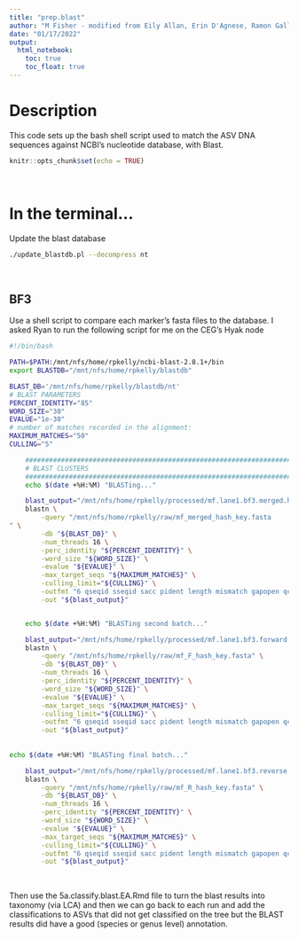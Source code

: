 ```yaml
---
title: "prep.blast"
author: "M Fisher - modified from Eily Allan, Erin D'Agnese, Ramon Gallego"
date: "01/17/2022"
output:   
  html_notebook:
    toc: true
    toc_float: true
---
```



# Description 

This code sets up the bash shell script used to match the ASV DNA sequences against NCBI's nucleotide database, with Blast.

```r
knitr::opts_chunk$set(echo = TRUE)
```
<br>


# In the terminal...

Update the blast database
```bash
./update_blastdb.pl --decompress nt
```
<br>


## BF3
Use a shell script to compare each marker's fasta files to the database. I asked Ryan to run the following script for me on the CEG's Hyak node
```bash
#!/bin/bash

PATH=$PATH:/mnt/nfs/home/rpkelly/ncbi-blast-2.8.1+/bin
export BLASTDB="/mnt/nfs/home/rpkelly/blastdb"

BLAST_DB='/mnt/nfs/home/rpkelly/blastdb/nt'
# BLAST PARAMETERS
PERCENT_IDENTITY="85"
WORD_SIZE="30"
EVALUE="1e-30"
# number of matches recorded in the alignment:
MAXIMUM_MATCHES="50"
CULLING="5"

	################################################################################
	# BLAST CLUSTERS
	################################################################################
	echo $(date +%H:%M) "BLASTing..."

	blast_output="/mnt/nfs/home/rpkelly/processed/mf.lane1.bf3.merged.hashes.to.blast.txt" 
	blastn \
		-query "/mnt/nfs/home/rpkelly/raw/mf_merged_hash_key.fasta
" \
		-db "${BLAST_DB}" \
		-num_threads 16 \
		-perc_identity "${PERCENT_IDENTITY}" \
		-word_size "${WORD_SIZE}" \
		-evalue "${EVALUE}" \
		-max_target_seqs "${MAXIMUM_MATCHES}" \
		-culling_limit="${CULLING}" \
		-outfmt "6 qseqid sseqid sacc pident length mismatch gapopen qcovus qstart qend sstart send evalue bitscore staxids qlen sscinames sseq" \
		-out "${blast_output}"


	echo $(date +%H:%M) "BLASTing second batch..."

	blast_output="/mnt/nfs/home/rpkelly/processed/mf.lane1.bf3.forward.hashes.to.blast.txt" 
	blastn \
		-query "/mnt/nfs/home/rpkelly/raw/mf_F_hash_key.fasta" \
		-db "${BLAST_DB}" \
		-num_threads 16 \
		-perc_identity "${PERCENT_IDENTITY}" \
		-word_size "${WORD_SIZE}" \
		-evalue "${EVALUE}" \
		-max_target_seqs "${MAXIMUM_MATCHES}" \
		-culling_limit="${CULLING}" \
		-outfmt "6 qseqid sseqid sacc pident length mismatch gapopen qcovus qstart qend sstart send evalue bitscore staxids qlen sscinames sseq" \
		-out "${blast_output}"
		
		
echo $(date +%H:%M) "BLASTing final batch..."

	blast_output="/mnt/nfs/home/rpkelly/processed/mf.lane1.bf3.reverse.hashes.to.blast.txt" 
	blastn \
		-query "/mnt/nfs/home/rpkelly/raw/mf_R_hash_key.fasta" \
		-db "${BLAST_DB}" \
		-num_threads 16 \
		-perc_identity "${PERCENT_IDENTITY}" \
		-word_size "${WORD_SIZE}" \
		-evalue "${EVALUE}" \
		-max_target_seqs "${MAXIMUM_MATCHES}" \
		-culling_limit="${CULLING}" \
		-outfmt "6 qseqid sseqid sacc pident length mismatch gapopen qcovus qstart qend sstart send evalue bitscore staxids qlen sscinames sseq" \
		-out "${blast_output}"


```
<br>

Then use the 5a.classify.blast.EA.Rmd file to turn the blast results into taxonomy (via LCA) and then we can go back to each run and add the classifications to ASVs that did not get classified on the tree but the BLAST results did have a good (species or genus level) annotation.  
